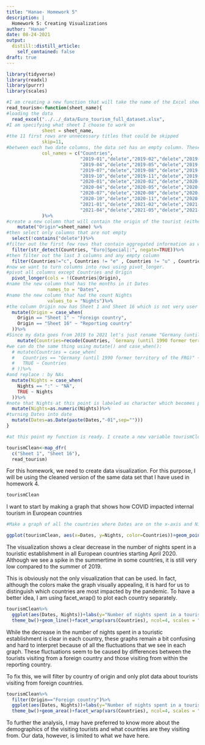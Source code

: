 ```yaml
---
title: "Hanae- Homework 5"
description: |
  Homework 5: Creating Visualizations
author: "Hanae"
date: 08-24-2021
output:
  distill::distill_article:
    self_contained: false
draft: true
---
```


```r
library(tidyverse)
library(readxl)
library(purrr)
library(scales)
```


```r
#I am creating a new function that will take the name of the Excel sheet as an argument. This will allow me to apply the "cleaning" to all the sheets of the excel file.
read_tourism<-function(sheet_name){
#loading the data
  read_excel("../../_data/Euro_tourism_full_dataset.xlsx", 
#I am specifying what sheet I choose to work on
             sheet = sheet_name, 
#the 11 first rows are unnecessary titles that could be skipped
             skip=11, 
#between each two date columns, the data set has an empty column. These need to be deleted.
             col_names = c("Countries",
                           "2019-01","delete","2019-02","delete","2019-03","delete",
                           "2019-04","delete","2019-05","delete","2019-06","delete",
                           "2019-07","delete","2019-08","delete","2019-09","delete",
                           "2019-10","delete","2019-11","delete","2019-12","delete",
                           "2020-01","delete","2020-02","delete","2020-03","delete",
                           "2020-04","delete","2020-05","delete","2020-06","delete",
                           "2020-07","delete","2020-08","delete","2020-09","delete",
                           "2020-10","delete","2020-11","delete","2020-12","delete",
                           "2021-01","delete","2021-02","delete","2021-03","delete",
                           "2021-04","delete","2021-05","delete","2021-06","delete")
             )%>% 
#create a new column that will contain the origin of the tourist (either foreign or domestic tourist)
    mutate("Origin"=sheet_name) %>% 
#then select only columns that are not empty
  select(!contains("delete"))%>% 
#filter out the first few rows that contain aggregated information as well as the last two rows that contain descriptive commentary.
  filter(str_detect(Countries, "Euro|Special|:", negate=TRUE))%>% 
#then filter out the last 3 columns and any empty column
  filter(Countries!="c", Countries != "e" , Countries != "u" , Countries != "") %>%
#now we want to turn columns into rows using pivot_longer.
#pivot all columns except Countries and Origin
  pivot_longer(cols = !(Countries|Origin),
#name the new column that has the months in it Dates
               names_to = "Dates",
#name the new column that had the count Nights
               values_to = "Nights")%>%
#the column Origin now has Sheet 1 and Sheet 16 which is not very user friendly. I use mutate to rename it appropriately 
  mutate(Origin = case_when(
    Origin == "Sheet 1" ~ "Foreign country",
    Origin == "Sheet 16" ~ "Reporting country"
  ))%>%
#Since my data goes from 2019 to 2021 let's just rename "Germany (until 1990 former territory of the FRG)" Germany
    mutate(Countries=recode(Countries, `Germany (until 1990 former territory of the FRG)`= "Germany"))%>%
#we can do the same thing using mutate() and case_when():
  # mutate(Countries = case_when(
  #   Countries == "Germany (until 1990 former territory of the FRG)" ~ "Germany", 
  #   TRUE ~ Countries
  # ))%>%
#and replace : by NAs
  mutate(Nights = case_when(
    Nights == ":" ~ "NA", 
    TRUE ~ Nights
  ))%>%
#note that Nights at this point is labeled as character which becomes problematic when plotting. Here I am turning it into numeric
  mutate(Nights=as.numeric(Nights))%>%
#turning Dates into date
  mutate(Dates=as.Date(paste(Dates,"-01",sep="")))
}

#at this point my function is ready. I create a new variable tourismClean that uses purrr to apply my function read_tourism to sheets 1 and 16.

tourismClean<-map_dfr(
  c("Sheet 1", "Sheet 16"),
  read_tourism)

```

For this homework, we need to create data visualization. For this purpose, I will be using the cleaned version of the same data set that I have used in homework 4.  

```r
tourismClean
```
I want to start by making a graph that shows how COVID impacted internal tourism in European countries

```r
#Make a graph of all the countries where Dates are on the x-axis and Nights on the y-axis. Each country is represented by a color.

ggplot(tourismClean, aes(x=Dates, y=Nights, color=Countries))+geom_point()+theme(legend.position="bottom")+scale_x_date(labels = date_format("%b %Y"))
```

The visualization shows a clear decrease in the number of nights spent in a touristic establishment in all European countries starting April 2020. Although we see a spike in the summertime in some countries, it is still very low compared to the summer of 2019.

This is obviously not the only visualization that can be used. In fact, although the colors make the graph visually appealing, it is hard for us to distinguish which countries are most impacted by the pandemic. To have a better idea, I am using facet_wrap() to plot each country separately.

```r
tourismClean%>%
  ggplot(aes(Dates, Nights))+labs(y="Number of nights spent in a touristic establishment")+scale_y_continuous(labels = scales::number)+
  theme_bw()+geom_line()+facet_wrap(vars(Countries), ncol=4, scales = "free_y")
```
While the decrease in the number of nights spent in a touristic establishment is clear in each country, these graphs remain a bit confusing and hard to interpret because of all the fluctuations that we see in each graph. These fluctuations seem to be caused by differences between the tourists visiting from a foreign country and those visiting from within the reporting country. 

To fix this, we will filter by country of origin and only plot data about tourists visiting from foreign countries.

```r
tourismClean%>%
  filter(Origin=="Foreign country")%>%
  ggplot(aes(Dates, Nights))+labs(y="Number of nights spent in a touristic establishment")+scale_y_continuous(labels = scales::number)+
  theme_bw()+geom_area()+facet_wrap(vars(Countries), ncol=4, scales = "free_y")
```

To further the analysis, I may have preferred to know more about the demographics of the visiting tourists and what countries are they visiting from. Our data, however, is limited to what we have here.
